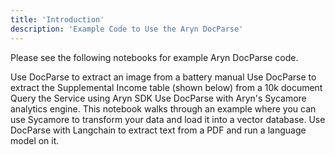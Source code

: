 ```yaml
---
title: 'Introduction'
description: 'Example Code to Use the Aryn DocParse'
---
```


Please see the following notebooks for example Aryn DocParse code.

<CardGroup cols={2}>
  <Card
    title="Image Extraction from PDFs"
    icon="image"
    href="https://colab.research.google.com/drive/1n5zRm5hfHhxs7dA0FncC44VjlpiPJLWq?usp=sharing"
  >
    Use DocParse to extract an image from a battery manual
  </Card>
    <Card
    title="Table Extraction from PDFs"
    icon="table"
    href="https://colab.research.google.com/drive/1Qpd-llPC-EPzuTwLfnguMnrQk0eclyqJ?usp=sharing"
  >
    Use DocParse to extract the Supplemental Income table (shown below) from a 10k document
  </Card>
  <Card
    title="Using the Aryn-SDK to query the Service"
    icon="rectangle-terminal"
    href="https://github.com/aryn-ai/sycamore/blob/main/notebooks/ArynPartitionerPython.ipynb"
  >
    Query the Service using Aryn SDK
  </Card>
  <Card
    title="Using Sycamore to query the Service"
    icon="tree"
    href="https://github.com/aryn-ai/sycamore/blob/main/notebooks/pinecone-writer.ipynb"
  >
    Use DocParse with Aryn's Sycamore analytics engine. This notebook walks through an example where you can use Sycamore to transform your data and load it into a vector database.
  </Card>
    <Card
    title="Using APS and Langchain"
    icon="link"
    href="https://github.com/aryn-ai/sycamore/blob/main/notebooks/ArynPartitionerWithLangchain.ipynb"
  >
    Use DocParse with Langchain to extract text from a PDF and run a language model on it.
  </Card>
</CardGroup>

